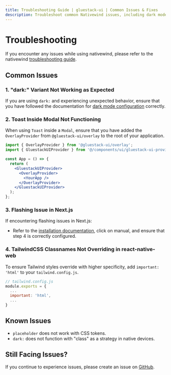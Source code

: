 ```yaml
---
title: Troubleshooting Guide | gluestack-ui | Common Issues & Fixes
description: Troubleshoot common Nativewind issues, including dark mode, Toast in Modal, flashing in Next.js, and React Native Web styling. Follow guides and create GitHub issues if unresolved.
---
```



<Meta title="common/Guides/More/Troubleshooting" />

# Troubleshooting

If you encounter any issues while using nativewind, please refer to the nativewind [troubleshooting guide](https://www.nativewind.dev/v4/guides/troubleshooting).

## Common Issues

### 1. "dark:" Variant Not Working as Expected

If you are using `dark:` and experiencing unexpected behavior, ensure that you have followed the documentation for [dark mode configuration](/home/theme-configuration/dark-mode) correctly.

### 2. Toast Inside Modal Not Functioning

When using `Toast` inside a `Modal`, ensure that you have added the `OverlayProvider` from `@gluestack-ui/overlay` to the root of your application.

```jsx
import { OverlayProvider } from '@gluestack-ui/overlay';
import { GluestackUIProvider } from '@/components/ui/gluestack-ui-provider';

const App = () => {
  return (
    <GluestackUIProvider>
      <OverlayProvider>
        <YourApp />
      </OverlayProvider>
    </GluestackUIProvider>
  );
};
```

### 3. Flashing Issue in Next.js

If encountering flashing issues in Next.js:

- Refer to the [installation documentation](https://gluestack.io/ui/nativewind/docs/home/getting-started/installation), click on manual, and ensure that step 4 is correctly configured.

### 4. TailwindCSS Classnames Not Overriding in react-native-web

To ensure Tailwind styles override with higher specificity, add `important: 'html'` to your `tailwind.config.js`.

```jsx
// tailwind.config.js
module.exports = {
  ...
  important: 'html',
  ...
}
```

## Known Issues

- `placeholder` does not work with CSS tokens.
- `dark:` does not function with "class" as a strategy in native devices.

## Still Facing Issues?

If you continue to experience issues, please create an issue on [GitHub](https://github.com/gluestack/gluestack-ui).

